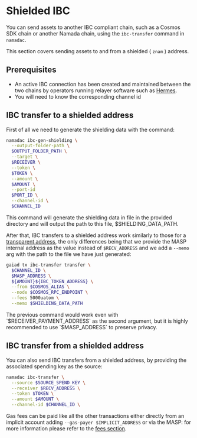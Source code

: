 
# Shielded IBC

You can send assets to another IBC compliant chain, such as a Cosmos SDK chain or another Namada chain, using the
`ibc-transfer` command in `namadac`.

This section covers sending assets to and from a shielded ( `znam` ) address.

## Prerequisites

- An active IBC connection has been created and maintained between the two chains by operators running relayer 
software such as [Hermes](https://github.com/heliaxdev/hermes). 
- You will need to know the corresponding channel id

## IBC transfer to a shielded address

First of all we need to generate the shielding data with the command:

```bash copy
namadac ibc-gen-shielding \
  --output-folder-path \
  $OUTPUT_FOLDER_PATH \
  --target \
  $RECEIVER \
  --token \
  $TOKEN \
  --amount \
  $AMOUNT \
  --port-id
  $PORT_ID \
  --channel-id \
  $CHANNEL_ID
```

This command will generate the shielding data in file in the provided directory and will output the path to this file, $SHIELDING_DATA_PATH.

After that, IBC transfers to a shielded address work similarly to those for a [transparent address](./transparent-ibc.mdx), 
the only differences being that we provide the MASP internal address as the value instead of `$RECV_ADDRESS` and we add a `--memo` arg with the path to the file we have just generated:

```bash copy
gaiad tx ibc-transfer transfer \
  $CHANNEL_ID \
  $MASP_ADDRESS \
  ${AMOUNT}${IBC_TOKEN_ADDRESS} \
  --from $COSMOS_ALIAS \
  --node $COSMOS_RPC_ENDPOINT \
  --fees 5000uatom \
  --memo $SHIELDING_DATA_PATH
```

<Callout>
The previous command would work even with `$RECEIVER_PAYMENT_ADDRESS` as the second argument, but it is highly recommended to use `$MASP_ADDRESS` to preserve privacy.
</Callout>

## IBC transfer from a shielded address

You can also send IBC transfers from a shielded address, by providing the associated spending key as the source:
```bash copy
namadac ibc-transfer \
  --source $SOURCE_SPEND_KEY \
  --receiver $RECV_ADDRESS \
  --token $TOKEN \
  --amount $AMOUNT \
  --channel-id $CHANNEL_ID \
```

Gas fees can be paid like all the other transactions either directly from an implicit account adding `--gas-payer $IMPLICIT_ADDRESS` or via the MASP: for more information please refer to the [fees section](../fees.mdx).
